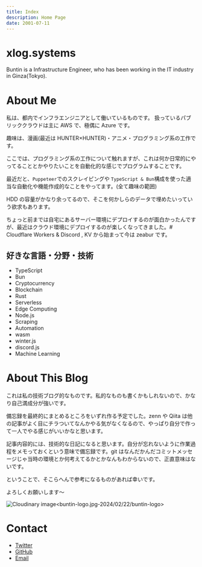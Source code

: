 ```yaml
---
title: Index
description: Home Page
date: 2001-07-11
---
```


# xlog.systems

Buntin is a Infrastructure Engineer, who has been working in the IT industry in Ginza(Tokyo).

# About Me

私は、都内でインフラエンジニアとして働いているものです。
扱っているパブリッククラウドは主に AWS で、極偶に Azure です。

趣味は、漫画(最近は HUNTER×HUNTER)・アニメ・プログラミング系の工作です。

ここでは、プログラミング系の工作について触れますが、これは何か日常的にやってることとかやりたいことを自動化的な感じでプログラムすることです。

最近だと、`Puppeteer`でのスクレイピングや `TypeScript & Bun`構成を使った適当な自動化や機能作成的なことをやってます。(全て趣味の範囲)

HDD の容量がかなり余ってるので、そこを何かしらのデータで埋めたいっていう欲求もあります。

ちょっと前までは自宅にあるサーバー環境にデプロイするのが面白かったんですが、最近はクラウド環境にデプロイするのが楽しくなってきました。\# Cloudflare Workers & Discord , KV から始まって今は zeabur です。

## 好きな言語・分野・技術

- TypeScript
- Bun
- Cryptocurrency
- Blockchain
- Rust
- Serverless
- Edge Computing
- Node.js
- Scraping
- Automation
- wasm
- winter.js
- discord.js
- Machine Learning

# About This Blog

これは私の技術ブログ的なものです。私的なものも書くかもしれないので、かなり自己満成分が強いです。

備忘録を最終的にまとめるところをいずれ作る予定でした。zenn や Qiita は他の記事がよく目にチラついてなんかやる気がなくなるので、やっぱり自分で作って一人でやる感じがいいかなと思います。

記事内容的には、技術的な日記になると思います。自分が忘れないように作業過程をメモっておくという意味で備忘録です。git はなんだかんだコミットメッセージじゃ当時の環境とか何考えてるかとかなんもわからないので、正直意味はないです。

ということで、そこらへんで参考になるものがあれば幸いです。

よろしくお願いします〜

<img src="https://res.cloudinary.com/xlog/image/upload/v1/2024/02/22/buntin-logo?_a=BAMHUyJt0" alt="Cloudinary image<buntin-logo.jpg-2024/02/22/buntin-logo>" />

# Contact

- [Twitter](https://twitter.com/LArchel_Liz)
- [GitHub](https://github.com/BuntinJP)
- [Email](mailto:mail@buntin.xyz)
